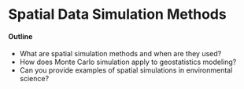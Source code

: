 # Spatial Data Simulation Methods

#### Outline

* What are spatial simulation methods and when are they used?
* How does Monte Carlo simulation apply to geostatistics modeling?
* Can you provide examples of spatial simulations in environmental science?